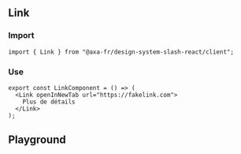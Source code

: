 
<Meta of={LinkStories} />

## Link

### Import

```tsx title="test.js"
import { Link } from "@axa-fr/design-system-slash-react/client";
```

### Use

```tsx title="test.js"
export const LinkComponent = () => (
  <Link openInNewTab url="https://fakelink.com">
    Plus de détails
  </Link>
);
```

## Playground

<Canvas of={LinkStories.Default} />

<Controls of={LinkStories.Default} />
